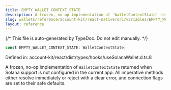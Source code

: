 ```yaml
---
title: EMPTY_WALLET_CONTEXT_STATE
description: A frozen, no-op implementation of `WalletContextState` returned when Solana support is not configured in the current app. All imperative methods either resolve immediately or reject with a clear error, and connection flags are set to their safe defaults.
slug: wallets/reference/account-kit/react-native/src/variables/EMPTY_WALLET_CONTEXT_STATE
layout: reference
---
```


{/* This file is auto-generated by TypeDoc. Do not edit manually. */}

```ts
const EMPTY_WALLET_CONTEXT_STATE: WalletContextState;
```

Defined in: account-kit/react/dist/types/hooks/useSolanaWallet.d.ts:8

A frozen, no-op implementation of `WalletContextState` returned when Solana
support is not configured in the current app. All imperative methods either
resolve immediately or reject with a clear error, and connection flags are
set to their safe defaults.
